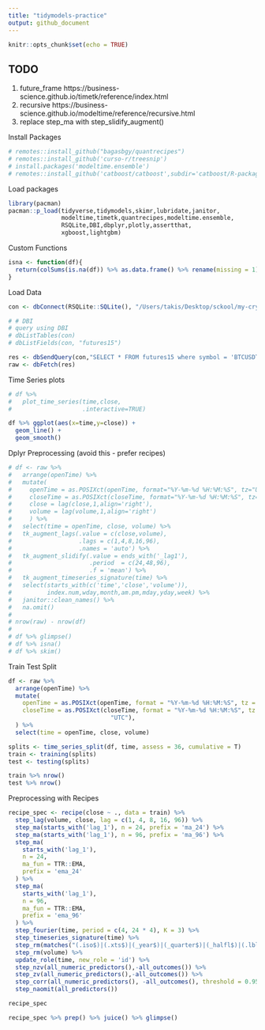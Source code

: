 ```yaml
---
title: "tidymodels-practice"
output: github_document
---
```


```r
knitr::opts_chunk$set(echo = TRUE)
```

## TODO 
1. future_frame https://business-science.github.io/timetk/reference/index.html
2. recursive https://business-science.github.io/modeltime/reference/recursive.html
3. replace step_ma with step_slidify_augment()

Install Packages
```r
# remotes::install_github("bagasbgy/quantrecipes")
# remotes::install_github('curso-r/treesnip')
# install.packages('modeltime.ensemble')
# remotes::install_github('catboost/catboost',subdir='catboost/R-package')
```

Load packages
```r

library(pacman)
pacman::p_load(tidyverse,tidymodels,skimr,lubridate,janitor,
               modeltime,timetk,quantrecipes,modeltime.ensemble,
               RSQLite,DBI,dbplyr,plotly,assertthat,
               xgboost,lightgbm)

```


Custom Functions
```r
isna <- function(df){
  return(colSums(is.na(df)) %>% as.data.frame() %>% rename(missing = 1))
}

```


Load Data
```r
con <- dbConnect(RSQLite::SQLite(), "/Users/takis/Desktop/sckool/my-crypto-app/data/assets.db")

# # DBI
# query using DBI
# dbListTables(con)
# dbListFields(con, "futures15")

res <- dbSendQuery(con,"SELECT * FROM futures15 where symbol = 'BTCUSDT'")
raw <- dbFetch(res)

```


Time Series plots
```r

# df %>% 
#   plot_time_series(time,close,
#                    .interactive=TRUE)

df %>% ggplot(aes(x=time,y=close)) +
  geom_line() + 
  geom_smooth()


```

Dplyr Preprocessing (avoid this - prefer recipes)
```r

# df <- raw %>%  
#   arrange(openTime) %>% 
#   mutate(
#     openTime = as.POSIXct(openTime, format="%Y-%m-%d %H:%M:%S", tz="UTC"),
#     closeTime = as.POSIXct(closeTime, format="%Y-%m-%d %H:%M:%S", tz="UTC"),
#     close = lag(close,1,align='right'),
#     volume = lag(volume,1,align='right')
#     ) %>% 
#   select(time = openTime, close, volume) %>% 
#   tk_augment_lags(.value = c(close,volume), 
#                   .lags = c(1,4,8,16,96),
#                   .names = 'auto') %>% 
#   tk_augment_slidify(.value = ends_with('_lag1'), 
#                      .period  = c(24,48,96), 
#                      .f = 'mean') %>% 
#   tk_augment_timeseries_signature(time) %>% 
#   select(starts_with(c('time','close','volume')),
#          index.num,wday,month,am.pm,mday,yday,week) %>% 
#   janitor::clean_names() %>% 
#   na.omit()
#   
# nrow(raw) - nrow(df)
#   
# df %>% glimpse()
# df %>% isna()
# df %>% skim()

```

Train Test Split
```r

df <- raw %>%
  arrange(openTime) %>%
  mutate(
    openTime = as.POSIXct(openTime, format = "%Y-%m-%d %H:%M:%S", tz = "UTC"),
    closeTime = as.POSIXct(closeTime, format = "%Y-%m-%d %H:%M:%S", tz =
                             "UTC"),
  ) %>%
  select(time = openTime, close, volume)

splits <- time_series_split(df, time, assess = 36, cumulative = T)
train <- training(splits)
test <- testing(splits)

train %>% nrow()
test %>% nrow()

```


Preprocessing with Recipes
```r

recipe_spec <- recipe(close ~ ., data = train) %>%
  step_lag(volume, close, lag = c(1, 4, 8, 16, 96)) %>%
  step_ma(starts_with('lag_1'), n = 24, prefix = 'ma_24') %>%
  step_ma(starts_with('lag_1'), n = 96, prefix = 'ma_96') %>%
  step_ma(
    starts_with('lag_1'),
    n = 24,
    ma_fun = TTR::EMA,
    prefix = 'ema_24'
  ) %>%
  step_ma(
    starts_with('lag_1'),
    n = 96,
    ma_fun = TTR::EMA,
    prefix = 'ema_96'
  ) %>%
  step_fourier(time, period = c(4, 24 * 4), K = 3) %>%
  step_timeseries_signature(time) %>%
  step_rm(matches("(.iso$)|(.xts$)|(_year$)|(_quarter$)|(_halfl$)|(.lbl$)")) %>%
  step_rm(volume) %>%
  update_role(time, new_role = 'id') %>%
  step_nzv(all_numeric_predictors(),-all_outcomes()) %>%
  step_zv(all_numeric_predictors(),-all_outcomes()) %>%
  step_corr(all_numeric_predictors(), -all_outcomes(), threshold = 0.95) %>%
  step_naomit(all_predictors())

recipe_spec

recipe_spec %>% prep() %>% juice() %>% glimpse()

```
















